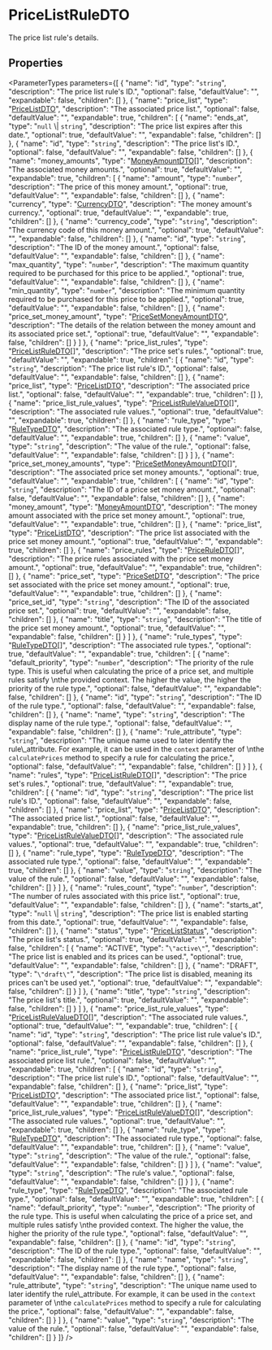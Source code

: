 
# PriceListRuleDTO

The price list rule's details.

## Properties

<ParameterTypes parameters={[
  {
    "name": "id",
    "type": "`string`",
    "description": "The price list rule's ID.",
    "optional": false,
    "defaultValue": "",
    "expandable": false,
    "children": []
  },
  {
    "name": "price_list",
    "type": "[PriceListDTO](types.PriceListDTO.mdx)",
    "description": "The associated price list.",
    "optional": false,
    "defaultValue": "",
    "expandable": true,
    "children": [
      {
        "name": "ends_at",
        "type": "`null` \\| `string`",
        "description": "The price list expires after this date.",
        "optional": true,
        "defaultValue": "",
        "expandable": false,
        "children": []
      },
      {
        "name": "id",
        "type": "`string`",
        "description": "The price list's ID.",
        "optional": false,
        "defaultValue": "",
        "expandable": false,
        "children": []
      },
      {
        "name": "money_amounts",
        "type": "[MoneyAmountDTO](types.MoneyAmountDTO.mdx)[]",
        "description": "The associated money amounts.",
        "optional": true,
        "defaultValue": "",
        "expandable": true,
        "children": [
          {
            "name": "amount",
            "type": "`number`",
            "description": "The price of this money amount.",
            "optional": true,
            "defaultValue": "",
            "expandable": false,
            "children": []
          },
          {
            "name": "currency",
            "type": "[CurrencyDTO](types.CurrencyDTO.mdx)",
            "description": "The money amount's currency.",
            "optional": true,
            "defaultValue": "",
            "expandable": true,
            "children": []
          },
          {
            "name": "currency_code",
            "type": "`string`",
            "description": "The currency code of this money amount.",
            "optional": true,
            "defaultValue": "",
            "expandable": false,
            "children": []
          },
          {
            "name": "id",
            "type": "`string`",
            "description": "The ID of the money amount.",
            "optional": false,
            "defaultValue": "",
            "expandable": false,
            "children": []
          },
          {
            "name": "max_quantity",
            "type": "`number`",
            "description": "The maximum quantity required to be purchased for this price to be applied.",
            "optional": true,
            "defaultValue": "",
            "expandable": false,
            "children": []
          },
          {
            "name": "min_quantity",
            "type": "`number`",
            "description": "The minimum quantity required to be purchased for this price to be applied.",
            "optional": true,
            "defaultValue": "",
            "expandable": false,
            "children": []
          },
          {
            "name": "price_set_money_amount",
            "type": "[PriceSetMoneyAmountDTO](types.PriceSetMoneyAmountDTO.mdx)",
            "description": "The details of the relation between the money amount and its associated price set.",
            "optional": true,
            "defaultValue": "",
            "expandable": false,
            "children": []
          }
        ]
      },
      {
        "name": "price_list_rules",
        "type": "[PriceListRuleDTO](types.PriceListRuleDTO.mdx)[]",
        "description": "The price set's rules.",
        "optional": true,
        "defaultValue": "",
        "expandable": true,
        "children": [
          {
            "name": "id",
            "type": "`string`",
            "description": "The price list rule's ID.",
            "optional": false,
            "defaultValue": "",
            "expandable": false,
            "children": []
          },
          {
            "name": "price_list",
            "type": "[PriceListDTO](types.PriceListDTO.mdx)",
            "description": "The associated price list.",
            "optional": false,
            "defaultValue": "",
            "expandable": true,
            "children": []
          },
          {
            "name": "price_list_rule_values",
            "type": "[PriceListRuleValueDTO](types.PriceListRuleValueDTO.mdx)[]",
            "description": "The associated rule values.",
            "optional": true,
            "defaultValue": "",
            "expandable": true,
            "children": []
          },
          {
            "name": "rule_type",
            "type": "[RuleTypeDTO](types.RuleTypeDTO.mdx)",
            "description": "The associated rule type.",
            "optional": false,
            "defaultValue": "",
            "expandable": true,
            "children": []
          },
          {
            "name": "value",
            "type": "`string`",
            "description": "The value of the rule.",
            "optional": false,
            "defaultValue": "",
            "expandable": false,
            "children": []
          }
        ]
      },
      {
        "name": "price_set_money_amounts",
        "type": "[PriceSetMoneyAmountDTO](types.PriceSetMoneyAmountDTO.mdx)[]",
        "description": "The associated price set money amounts.",
        "optional": true,
        "defaultValue": "",
        "expandable": true,
        "children": [
          {
            "name": "id",
            "type": "`string`",
            "description": "The ID of a price set money amount.",
            "optional": false,
            "defaultValue": "",
            "expandable": false,
            "children": []
          },
          {
            "name": "money_amount",
            "type": "[MoneyAmountDTO](types.MoneyAmountDTO.mdx)",
            "description": "The money amount associated with the price set money amount.",
            "optional": true,
            "defaultValue": "",
            "expandable": true,
            "children": []
          },
          {
            "name": "price_list",
            "type": "[PriceListDTO](types.PriceListDTO.mdx)",
            "description": "The price list associated with the price set money amount.",
            "optional": true,
            "defaultValue": "",
            "expandable": true,
            "children": []
          },
          {
            "name": "price_rules",
            "type": "[PriceRuleDTO](types.PriceRuleDTO.mdx)[]",
            "description": "The price rules associated with the price set money amount.",
            "optional": true,
            "defaultValue": "",
            "expandable": true,
            "children": []
          },
          {
            "name": "price_set",
            "type": "[PriceSetDTO](types.PriceSetDTO.mdx)",
            "description": "The price set associated with the price set money amount.",
            "optional": true,
            "defaultValue": "",
            "expandable": true,
            "children": []
          },
          {
            "name": "price_set_id",
            "type": "`string`",
            "description": "The ID of the associated price set.",
            "optional": true,
            "defaultValue": "",
            "expandable": false,
            "children": []
          },
          {
            "name": "title",
            "type": "`string`",
            "description": "The title of the price set money amount.",
            "optional": true,
            "defaultValue": "",
            "expandable": false,
            "children": []
          }
        ]
      },
      {
        "name": "rule_types",
        "type": "[RuleTypeDTO](types.RuleTypeDTO.mdx)[]",
        "description": "The associated rule types.",
        "optional": true,
        "defaultValue": "",
        "expandable": true,
        "children": [
          {
            "name": "default_priority",
            "type": "`number`",
            "description": "The priority of the rule type. This is useful when calculating the price of a price set, and multiple rules satisfy \nthe provided context. The higher the value, the higher the priority of the rule type.",
            "optional": false,
            "defaultValue": "",
            "expandable": false,
            "children": []
          },
          {
            "name": "id",
            "type": "`string`",
            "description": "The ID of the rule type.",
            "optional": false,
            "defaultValue": "",
            "expandable": false,
            "children": []
          },
          {
            "name": "name",
            "type": "`string`",
            "description": "The display name of the rule type.",
            "optional": false,
            "defaultValue": "",
            "expandable": false,
            "children": []
          },
          {
            "name": "rule_attribute",
            "type": "`string`",
            "description": "The unique name used to later identify the rule\\_attribute. For example, it can be used in the `context` parameter of \nthe `calculatePrices` method to specify a rule for calculating the price.",
            "optional": false,
            "defaultValue": "",
            "expandable": false,
            "children": []
          }
        ]
      },
      {
        "name": "rules",
        "type": "[PriceListRuleDTO](types.PriceListRuleDTO.mdx)[]",
        "description": "The price set's rules.",
        "optional": true,
        "defaultValue": "",
        "expandable": true,
        "children": [
          {
            "name": "id",
            "type": "`string`",
            "description": "The price list rule's ID.",
            "optional": false,
            "defaultValue": "",
            "expandable": false,
            "children": []
          },
          {
            "name": "price_list",
            "type": "[PriceListDTO](types.PriceListDTO.mdx)",
            "description": "The associated price list.",
            "optional": false,
            "defaultValue": "",
            "expandable": true,
            "children": []
          },
          {
            "name": "price_list_rule_values",
            "type": "[PriceListRuleValueDTO](types.PriceListRuleValueDTO.mdx)[]",
            "description": "The associated rule values.",
            "optional": true,
            "defaultValue": "",
            "expandable": true,
            "children": []
          },
          {
            "name": "rule_type",
            "type": "[RuleTypeDTO](types.RuleTypeDTO.mdx)",
            "description": "The associated rule type.",
            "optional": false,
            "defaultValue": "",
            "expandable": true,
            "children": []
          },
          {
            "name": "value",
            "type": "`string`",
            "description": "The value of the rule.",
            "optional": false,
            "defaultValue": "",
            "expandable": false,
            "children": []
          }
        ]
      },
      {
        "name": "rules_count",
        "type": "`number`",
        "description": "The number of rules associated with this price list.",
        "optional": true,
        "defaultValue": "",
        "expandable": false,
        "children": []
      },
      {
        "name": "starts_at",
        "type": "`null` \\| `string`",
        "description": "The price list is enabled starting from this date.",
        "optional": true,
        "defaultValue": "",
        "expandable": false,
        "children": []
      },
      {
        "name": "status",
        "type": "[PriceListStatus](../enums/types.PriceListStatus.mdx)",
        "description": "The price list's status.",
        "optional": true,
        "defaultValue": "",
        "expandable": false,
        "children": [
          {
            "name": "ACTIVE",
            "type": "`\"active\"`",
            "description": "The price list is enabled and its prices can be used.",
            "optional": true,
            "defaultValue": "",
            "expandable": false,
            "children": []
          },
          {
            "name": "DRAFT",
            "type": "`\"draft\"`",
            "description": "The price list is disabled, meaning its prices can't be used yet.",
            "optional": true,
            "defaultValue": "",
            "expandable": false,
            "children": []
          }
        ]
      },
      {
        "name": "title",
        "type": "`string`",
        "description": "The price list's title.",
        "optional": true,
        "defaultValue": "",
        "expandable": false,
        "children": []
      }
    ]
  },
  {
    "name": "price_list_rule_values",
    "type": "[PriceListRuleValueDTO](types.PriceListRuleValueDTO.mdx)[]",
    "description": "The associated rule values.",
    "optional": true,
    "defaultValue": "",
    "expandable": true,
    "children": [
      {
        "name": "id",
        "type": "`string`",
        "description": "The price list rule value's ID.",
        "optional": false,
        "defaultValue": "",
        "expandable": false,
        "children": []
      },
      {
        "name": "price_list_rule",
        "type": "[PriceListRuleDTO](types.PriceListRuleDTO.mdx)",
        "description": "The associated price list rule.",
        "optional": false,
        "defaultValue": "",
        "expandable": true,
        "children": [
          {
            "name": "id",
            "type": "`string`",
            "description": "The price list rule's ID.",
            "optional": false,
            "defaultValue": "",
            "expandable": false,
            "children": []
          },
          {
            "name": "price_list",
            "type": "[PriceListDTO](types.PriceListDTO.mdx)",
            "description": "The associated price list.",
            "optional": false,
            "defaultValue": "",
            "expandable": true,
            "children": []
          },
          {
            "name": "price_list_rule_values",
            "type": "[PriceListRuleValueDTO](types.PriceListRuleValueDTO.mdx)[]",
            "description": "The associated rule values.",
            "optional": true,
            "defaultValue": "",
            "expandable": true,
            "children": []
          },
          {
            "name": "rule_type",
            "type": "[RuleTypeDTO](types.RuleTypeDTO.mdx)",
            "description": "The associated rule type.",
            "optional": false,
            "defaultValue": "",
            "expandable": true,
            "children": []
          },
          {
            "name": "value",
            "type": "`string`",
            "description": "The value of the rule.",
            "optional": false,
            "defaultValue": "",
            "expandable": false,
            "children": []
          }
        ]
      },
      {
        "name": "value",
        "type": "`string`",
        "description": "The rule's value.",
        "optional": false,
        "defaultValue": "",
        "expandable": false,
        "children": []
      }
    ]
  },
  {
    "name": "rule_type",
    "type": "[RuleTypeDTO](types.RuleTypeDTO.mdx)",
    "description": "The associated rule type.",
    "optional": false,
    "defaultValue": "",
    "expandable": true,
    "children": [
      {
        "name": "default_priority",
        "type": "`number`",
        "description": "The priority of the rule type. This is useful when calculating the price of a price set, and multiple rules satisfy \nthe provided context. The higher the value, the higher the priority of the rule type.",
        "optional": false,
        "defaultValue": "",
        "expandable": false,
        "children": []
      },
      {
        "name": "id",
        "type": "`string`",
        "description": "The ID of the rule type.",
        "optional": false,
        "defaultValue": "",
        "expandable": false,
        "children": []
      },
      {
        "name": "name",
        "type": "`string`",
        "description": "The display name of the rule type.",
        "optional": false,
        "defaultValue": "",
        "expandable": false,
        "children": []
      },
      {
        "name": "rule_attribute",
        "type": "`string`",
        "description": "The unique name used to later identify the rule\\_attribute. For example, it can be used in the `context` parameter of \nthe `calculatePrices` method to specify a rule for calculating the price.",
        "optional": false,
        "defaultValue": "",
        "expandable": false,
        "children": []
      }
    ]
  },
  {
    "name": "value",
    "type": "`string`",
    "description": "The value of the rule.",
    "optional": false,
    "defaultValue": "",
    "expandable": false,
    "children": []
  }
]} />
